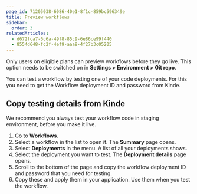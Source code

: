 ```yaml
---
page_id: 71205038-6086-40e1-8f1c-859bc596349e
title: Preview workflows
sidebar:
  order: 3
relatedArticles:
  - d672fca7-6c6a-49f8-85c9-6e86ce99f440
  - 8554d648-fc2f-4ef9-aaa9-4f27b3c05205
---
```


<Aside type="upgrade">

Only users on eligible plans can preview workflows before they go live. This option needs to be switched on in **Settings > Environment > Git repo**.

</Aside>

You can test a workflow by testing one of your code deployments. For this you need to get the Workflow deployment ID and password from Kinde. 

## Copy testing details from Kinde

We recommend you always test your workflow code in staging environment, before you make it live.

1. Go to **Workflows**.
2. Select a workflow in the list to open it. The **Summary** page opens. 
3. Select **Deployments** in the menu. A list of all your deployments shows.
4. Select the deployment you want to test. The **Deployment details** page opens. 
5. Scroll to the bottom of the page and copy the workflow deployment ID and password that you need for testing.
6. Copy these and apply them in your application. Use them when you test the workflow.
